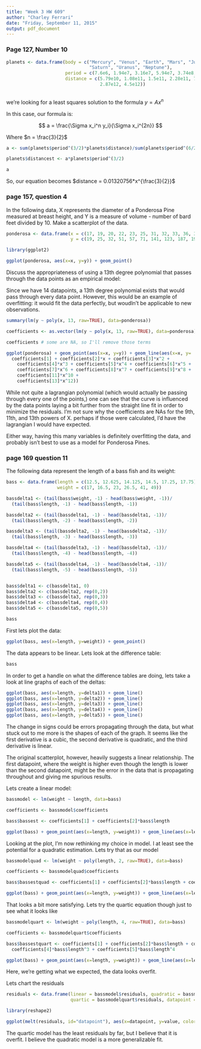 ```yaml
---
title: "Week 3 HW 609"
author: "Charley Ferrari"
date: "Friday, September 11, 2015"
output: pdf_document
---
```



### Page 127, Number 10 ###

```r

planets <- data.frame(body = c("Mercury", "Venus", "Earth", "Mars", "Jupiter", 
                               "Saturn", "Uranus", "Neptune"), 
                      period = c(7.6e6, 1.94e7, 3.16e7, 5.94e7, 3.74e8, 9.35e8, 2.64e9, 5.22e9),
                      distance = c(5.79e10, 1.08e11, 1.5e11, 2.28e11, 7.79e11, 1.43e12, 
                                   2.87e12, 4.5e12))



```

we're looking for a least squares solution to the formula $y = Ax^n$

In this case, our formula is:

$$ a = \frac{\Sigma x_i^n y_i}{\Sigma x_i^{2n}} $$

Where $n = \frac{3}{2}$

```r
a <- sum(planets$period^(3/2)*planets$distance)/sum(planets$period^(6/2))

planets$distancest <- a*planets$period^(3/2)

a

```

So, our equation becomes $distance = 0.01320756*x^{\frac{3}{2}}$

### page 157, question 4 ###

In the following data, X represents the diameter of a Ponderosa Pine measured at breast height, and 
Y is a measure of volume - number of bard feet divided by 10. Make a scatterplot of the data.

```r

ponderosa <- data.frame(x = c(17, 19, 20, 22, 23, 25, 31, 32, 33, 36, 37, 38, 39, 41),
                        y = c(19, 25, 32, 51, 57, 71, 141, 123, 187, 192, 205, 252, 248, 294))

library(ggplot2)

ggplot(ponderosa, aes(x=x, y=y)) + geom_point()

```

Discuss the appropriateness of using a 13th degree polynomial that passes through the data points 
as an empirical model:

Since we have 14 datapoints, a 13th degree polynomial exists that would pass through every data 
point. However, this would be an example of overfitting: it would fit the data perfectly, but 
woudln't be applicable to new observations.

```r

summary(lm(y ~ poly(x, 13, raw=TRUE), data=ponderosa))

coefficients <- as.vector(lm(y ~ poly(x, 13, raw=TRUE), data=ponderosa)$coefficients)

coefficients # some are NA, so I'll remove those terms

ggplot(ponderosa) + geom_point(aes(x=x, y=y)) + geom_line(aes(x=x, y=
  coefficients[1] + coefficients[2]*x + coefficients[3]*x^2 +
    coefficients[4]*x^3 + coefficients[5]*x^4 + coefficients[6]*x^5 + 
    coefficients[7]*x^6 + coefficients[8]*x^7 + coefficients[9]*x^8 +
    coefficients[11]*x^10 +
    coefficients[13]*x^12))

```

While not quite a lagrangian polynomial (which would actually be passing through every one of the 
points,) one can see that the curve is influenced by the data points laying a bit further from 
the straight line fit in order to minimize the residuals. I'm not sure why the coefficients are 
NAs for the 9th, 11th, and 13th powers of X. perhaps if those were calculated, I'd have the 
lagrangian I would have expected. 

Either way, having this many variables is definitely overfitting the data, and probably isn't best 
to use as a model for Ponderosa Pines.

### page 169 question 11 ###

The following data represent the length of a bass fish and its weight:

```r

bass <- data.frame(length = c(12.5, 12.625, 14.125, 14.5, 17.25, 17.75),
                   weight = c(17, 16.5, 23, 26.5, 41, 49))

bassdelta1 <- (tail(bass$weight, -1) - head(bass$weight, -1))/
  (tail(bass$length, -1) - head(bass$length, -1))

bassdelta2 <- (tail(bassdelta1, -1) - head(bassdelta1, -1))/
  (tail(bass$length, -2) - head(bass$length, -2))

bassdelta3 <- (tail(bassdelta2, -1) - head(bassdelta2, -1))/
  (tail(bass$length, -3) - head(bass$length, -3))

bassdelta4 <- (tail(bassdelta3, -1) - head(bassdelta3, -1))/
  (tail(bass$length, -4) - head(bass$length, -4))

bassdelta5 <- (tail(bassdelta4, -1) - head(bassdelta4, -1))/
  (tail(bass$length, -5) - head(bass$length, -5))


bass$delta1 <- c(bassdelta1, 0)
bass$delta2 <- c(bassdelta2, rep(0,2))
bass$delta3 <- c(bassdelta3, rep(0,3))
bass$delta4 <- c(bassdelta4, rep(0,4))
bass$delta5 <- c(bassdelta5, rep(0,5))

bass

```

First lets plot the data:

```r

ggplot(bass, aes(x=length, y=weight)) + geom_point()

```

The data appears to be linear. Lets look at the difference table:

```r

bass

```




In order to get a handle on what the difference tables are doing, lets take a look at line graphs 
of each of the deltas:

```r

ggplot(bass, aes(x=length, y=delta1)) + geom_line()
ggplot(bass, aes(x=length, y=delta2)) + geom_line()
ggplot(bass, aes(x=length, y=delta3)) + geom_line()
ggplot(bass, aes(x=length, y=delta4)) + geom_line()
ggplot(bass, aes(x=length, y=delta5)) + geom_line()

```

The change in signs could be errors propagating through the data, but what stuck out to me more is 
the shapes of each of the graph. It seems like the first derivative is a cubic, the second 
derivative is quadratic, and the third derivative is linear. 

The original scatterplot, however, heavily suggests a linear relationship. The first datapoint, 
where the weight is higher even though the length is lower than the second datapoint, might be 
the error in the data that is propagating throughout and giving me spurious results.

Lets create a linear model:

```r

bassmodel <- lm(weight ~ length, data=bass)

coefficients <- bassmodel$coefficients

bass$bassest <- coefficients[1] + coefficients[2]*bass$length

ggplot(bass) + geom_point(aes(x=length, y=weight)) + geom_line(aes(x=length, y=bassest))

```

Looking at the plot, I'm now rethinking my choice in model. I at least see the potential for a 
quadratic estimation. Lets try that as our model

```r

bassmodelquad <- lm(weight ~ poly(length, 2, raw=TRUE), data=bass)

coefficients <- bassmodelquad$coefficients

bass$bassestquad <- coefficients[1] + coefficients[2]*bass$length + coefficients[3]*bass$length^2

ggplot(bass) + geom_point(aes(x=length, y=weight)) + geom_line(aes(x=length, y=bassestquad))

```

That looks a bit more satisfying. Lets try the quartic equation though just to see what it looks like

```r

bassmodelquart <- lm(weight ~ poly(length, 4, raw=TRUE), data=bass)

coefficients <- bassmodelquart$coefficients

bass$bassestquart <- coefficients[1] + coefficients[2]*bass$length + coefficients[3]*bass$length^2 +
  coefficients[4]*bass$length^3 + coefficients[5]*bass$length^4

ggplot(bass) + geom_point(aes(x=length, y=weight)) + geom_line(aes(x=length, y=bassestquart))


```

Here, we're getting what we expected, the data looks overfit.

Lets chart the residuals

```r
residuals <- data.frame(linear = bassmodel$residuals, quadratic = bassmodelquad$residuals, 
                        quartic = bassmodelquart$residuals, datapoint = seq(1,6))

library(reshape2)

ggplot(melt(residuals, id="datapoint"), aes(x=datapoint, y=value, color=variable)) + geom_line()

```

The quartic model has the least residuals by far, but I believe that it is overfit. I believe the 
quadratic model is a more generalizable fit.
